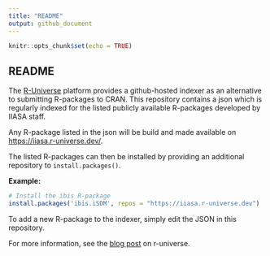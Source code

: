 ```yaml
---
title: "README"
output: github_document
---
```


```r
knitr::opts_chunk$set(echo = TRUE)
```

## README

The [R-Universe](https://r-universe.dev/search/) platform provides a github-hosted 
indexer as an alternative to submitting R-packages to CRAN. This repository 
contains a json which is regularly indexed for the listed publicly available 
R-packages developed by IIASA staff. 

Any R-package listed in the json will be build and made available on [https://iiasa.r-universe.dev/](https://iiasa.r-universe.dev/builds). 

The listed R-packages can then be installed by providing an additional repository
to `install.packages()`.

**Example:**
```r
# Install the ibis R-package
install.packages('ibis.iSDM', repos = "https://iiasa.r-universe.dev")
```

To add a new R-package to the indexer, simply edit the JSON in this repository.

For more information, 
see the [blog post](https://ropensci.org/blog/2021/06/22/setup-runiverse/) on r-universe.